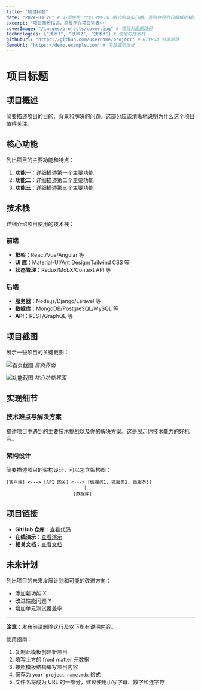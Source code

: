 ```yaml
---
title: "项目标题"
date: "2024-03-20" # 必须使用 YYYY-MM-DD 格式的真实日期，否则会导致日期解析错误
excerpt: "项目简短描述，将显示在项目列表中"
coverImage: "/images/projects/cover.jpg" # 项目封面图路径
technologies: ["技术1", "技术2", "技术3"] # 使用的技术栈
githubUrl: "https://github.com/username/project" # GitHub 仓库地址
demoUrl: "https://demo.example.com" # 项目演示地址
---
```


# 项目标题

## 项目概述

简要描述项目的目的、背景和解决的问题。这部分应该清晰地说明为什么这个项目值得关注。

## 核心功能

列出项目的主要功能和特点：

1. **功能一**：详细描述第一个主要功能
2. **功能二**：详细描述第二个主要功能
3. **功能三**：详细描述第三个主要功能

## 技术栈

详细介绍项目使用的技术栈：

### 前端

- **框架**：React/Vue/Angular 等
- **UI 库**：Material-UI/Ant Design/Tailwind CSS 等
- **状态管理**：Redux/MobX/Context API 等

### 后端

- **服务器**：Node.js/Django/Laravel 等
- **数据库**：MongoDB/PostgreSQL/MySQL 等
- **API**：REST/GraphQL 等

## 项目截图

展示一些项目的关键截图：

![首页截图](/images/projects/project-screenshot1.jpg)
*首页界面*

![功能截图](/images/projects/project-screenshot2.jpg)
*核心功能界面*

## 实现细节

### 技术难点与解决方案

描述项目中遇到的主要技术挑战以及你的解决方案。这是展示你技术能力的好机会。

### 架构设计

简要描述项目的架构设计，可以包含架构图：

```
[客户端] <---> [API 网关] <---> [微服务1, 微服务2, 微服务3]
                             |
                         [数据库]
```

## 项目链接

- **GitHub 仓库**：[查看代码](https://github.com/username/project)
- **在线演示**：[查看演示](https://demo.example.com)
- **相关文档**：[查看文档](https://docs.example.com)

## 未来计划

列出项目的未来发展计划和可能的改进方向：

- 添加新功能 X
- 改进性能问题 Y
- 增加单元测试覆盖率

---

**注意**：发布前请删除这行及以下所有说明内容。

使用指南：
1. 复制此模板创建新项目
2. 填写上方的 front matter 元数据
3. 按照模板结构编写项目内容
4. 保存为 `your-project-name.mdx` 格式
5. 文件名将成为 URL 的一部分，建议使用小写字母、数字和连字符 